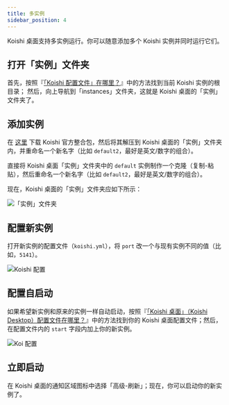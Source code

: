 ```yaml
---
title: 多实例
sidebar_position: 4
---
```


Koishi 桌面支持多实例运行。你可以随意添加多个 Koishi 实例并同时运行它们。

## 打开「实例」文件夹

首先，按照『[「Koishi 配置文件」在哪里？](/faq/6)』中的方法找到当前 Koishi 实例的根目录；
然后，向上导航到「instances」文件夹，这就是 Koishi 桌面的「实例」文件夹了。

## 添加实例

<Tabs groupId="add-method">
<TabItem value="new" label="从整合包创建新实例" default>

在 [这里](https://ghproxy.com/https://github.com/koishijs/boilerplate/releases/download/v1.1.9/boilerplate-v1.1.9-windows-amd64-node16.zip) 下载
Koishi 官方整合包，然后将其解压到 Koishi 桌面的「实例」文件夹内，并重命名一个新名字（比如 `default2`，最好是英文/数字的组合）。

</TabItem>
<TabItem value="clone" label="克隆现有实例">

直接将 Koishi 桌面「实例」文件夹中的 `default`
实例制作一个克隆（复制-粘贴），然后重命名一个新名字（比如 `default2`，最好是英文/数字的组合）。

</TabItem>
</Tabs>

现在，Koishi 桌面的「实例」文件夹应如下所示：

![「实例」文件夹](instances.png)

## 配置新实例

打开新实例的配置文件（`koishi.yml`），将 `port` 改一个与现有实例不同的值（比如，`5141`）。

![Koishi 配置](koishi-config.png)

## 配置自启动

如果希望新实例和原来的实例一样自动启动，按照『[「Koishi 桌面」（Koishi Desktop）配置文件在哪里？](/faq/14)』中的方法找到你的
Koishi 桌面配置文件；然后，在配置文件内的 `start` 字段内加上你的新实例。

![Koi 配置](koi-config.png)

## 立即启动

在 Koishi 桌面的通知区域图标中选择「高级-刷新」；现在，你可以启动你的新实例了。
